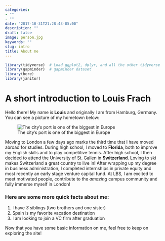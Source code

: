 ```yaml
---
categories:
- ""
- ""
date: "2017-10-31T21:28:43-05:00"
description: ""
draft: false
image: person.jpg
keywords: ""
slug: intro
title: About me
---
```


```r
library(tidyverse)  # Load ggplot2, dplyr, and all the other tidyverse packages
library(gapminder)  # gapminder dataset
library(here)
library(janitor)
```

<!-- The goal is to test your software installation, to demonstrate competency in Markdown, and in the basics of `ggplot`. -->

# A short introduction to Louis Frach \
Hello there! My name is **Louis** and originally I am from Hamburg, Germany. You can see a picture of my hometown below:

![The city's port is one of the biggest in Europe](https://images.musement.com/cover/0002/37/hamburg-landungsbrucken-less-jpg_header-136590.jpeg?w=1200&h=630&q=95&fit=crop)

Moving to London a few days ago marks the third time that I have moved abroad for studies. During high school, I moved to **Florida**, both to improve my English skills and to play competitive tennis. After high school, I then decided to attend the University of St. Gallen in **Switzerland**. Loving to ski makes Switzerland a great country to live in! After wrapping up my degree in business administration, I completed internships in private equity and most recently an early stage venture capital fund. At LBS, I am excited to meet motivated people, contribute to the *amazing* campus community and fully immerse myself in London!   

### Here are some more quick facts about me:
1. I have *3* siblings (two brothers and one sister)
2. Spain is my favorite vacation destination 
3. I am looking to join a VC firm after graduation

Now that you have some basic information on me, feel free to keep on exploring the site! 

